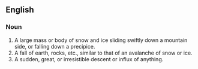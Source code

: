 ==English==
===Noun===
#A large mass or body of snow and ice sliding swiftly down a mountain side, or falling down a precipice.
#A fall of earth, rocks, etc., similar to that of an avalanche of snow or ice.
#A sudden, great, or irresistible descent or influx of anything.